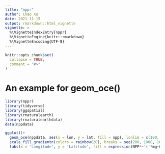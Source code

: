 ---
title: "nppr"
author: Chao Xu
date: 2021-11-15
output: rmarkdown::html_vignette
vignette: >
  %\VignetteIndexEntry{nppr}
  %\VignetteEngine{knitr::rmarkdown}
  %\VignetteEncoding{UTF-8}
---

```{r, include = FALSE}
knitr::opts_chunk$set(
  collapse = TRUE,
  comment = "#>"
)
```

# An example for geom_oce()
```{r setup, fig.width = 7.5, fig.height = 7.5, warning = FALSE, message = FALSE}

library(nppr)
library(tidyverse)
library(ggspatial)
library(rnaturalearth)
library(rnaturalearthdata)
data(nppdata)

ggplot()+
  geom_oce(nppdata, aes(x = lon, y = lat, fill = npp), lonlim = c(100, 120), latlim = c(7, 25))+
  scale_fill_gradientn(colors = rainbow(20), breaks = seq(200, 1000, 100), limits = c(200, 1000))+
  labs(x = 'Longitude', y = 'Latitude', fill = expression(NPP*~'('*mg~C~m^-2~d^-1*')'))

```






